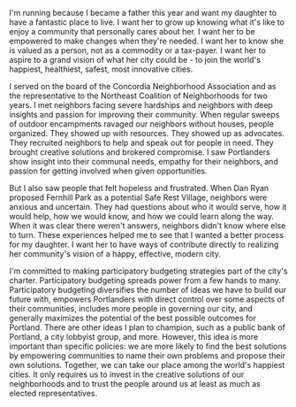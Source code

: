 I'm running because I became a father this year and want my daughter to have a fantastic place to live. I want her to grow up knowing what it's like to enjoy a community that personally cares about her. I want her to be empowered to make changes when they're needed. I want her to know she is valued as a person, not as a commodity or a tax-payer. I want her to aspire to a grand vision of what her city could be - to join the world's happiest, healthiest, safest, most innovative cities.

I served on the board of the Concordia Neighborhood Association and as the representative to the Northeast Coalition of Neighborhoods for two years. I met neighbors facing severe hardships and neighbors with deep insights and passion for improving their community. When regular sweeps of outdoor encampments ravaged our neighbors without houses, people organized. They showed up with resources. They showed up as advocates. They recruited neighbors to help and speak out for people in need. They brought creative solutions and brokered compromise. I saw Portlanders show insight into their communal needs, empathy for their neighbors, and passion for getting involved when given opportunities.

But I also saw people that felt hopeless and frustrated. When Dan Ryan proposed Fernhill Park as a potential Safe Rest Village, neighbors were anxious and uncertain. They had questions about who it would serve, how it would help, how we would know, and how we could learn along the way. When it was clear there weren't answers, neighbors didn't know where else to turn. These experiences helped me to see that I wanted a better process for my daughter. I want her to have ways of contribute directly to realizing her community's vision of a happy, effective, modern city.

I'm committed to making participatory budgeting strategies part of the city's charter. Participatory budgeting spreads power from a few hands to many. Participatory budgeting diversifies the number of ideas we have to build our future with, empowers Portlanders with direct control over some aspects of their communities, includes more people in governing our city, and generally maximizes the potential of the best possible outcomes for Portland. There are other ideas I plan to champion, such as a public bank of Portland, a city lobbyist group, and more. However, this idea is more important than specific policies: we are more likely to find the best solutions by empowering communities to name their own problems and propose their own solutions. Together, we can take our place among the world's happiest cities. It only requires us to invest in the creative solutions of our neighborhoods and to trust the people around us at least as much as elected representatives.